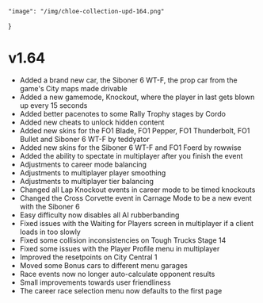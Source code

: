     "image": "/img/chloe-collection-upd-164.png"
}

# v1.64

- Added a brand new car, the Siboner 6 WT-F, the prop car from the game's City maps made drivable
- Added a new gamemode, Knockout, where the player in last gets blown up every 15 seconds
- Added better pacenotes to some Rally Trophy stages by Cordo
- Added new cheats to unlock hidden content
- Added new skins for the FO1 Blade, FO1 Pepper, FO1 Thunderbolt, FO1 Bullet and Siboner 6 WT-F by teddyator
- Added new skins for the Siboner 6 WT-F and FO1 Foerd by rowwise
- Added the ability to spectate in multiplayer after you finish the event
- Adjustments to career mode balancing
- Adjustments to multiplayer player smoothing
- Adjustments to multiplayer tier balancing
- Changed all Lap Knockout events in career mode to be timed knockouts
- Changed the Cross Corvette event in Carnage Mode to be a new event with the Siboner 6
- Easy difficulty now disables all AI rubberbanding
- Fixed issues with the Waiting for Players screen in multiplayer if a client loads in too slowly
- Fixed some collision inconsistencies on Tough Trucks Stage 14
- Fixed some issues with the Player Profile menu in multiplayer
- Improved the resetpoints on City Central 1
- Moved some Bonus cars to different menu garages
- Race events now no longer auto-calculate opponent results
- Small improvements towards user friendliness
- The career race selection menu now defaults to the first page
